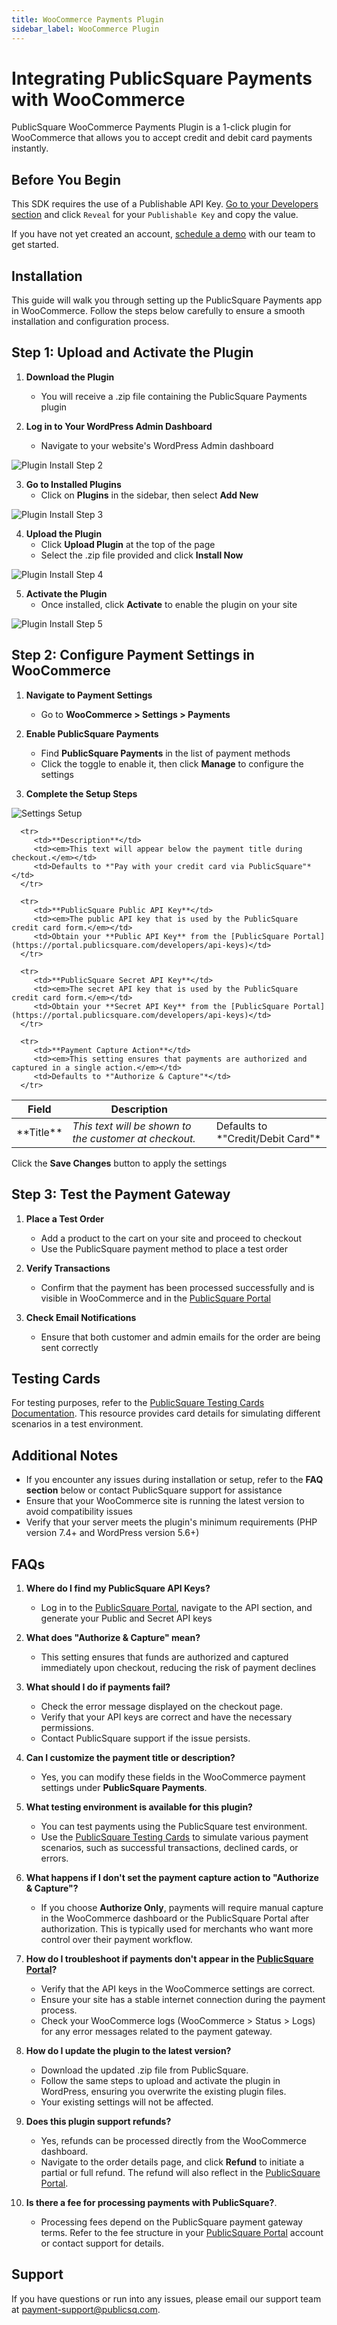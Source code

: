 ```yaml
---
title: WooCommerce Payments Plugin
sidebar_label: WooCommerce Plugin 
---
```




# Integrating PublicSquare Payments with WooCommerce

PublicSquare WooCommerce Payments Plugin is a 1-click plugin for WooCommerce that allows you to accept credit and debit card payments instantly.

## Before You Begin

This SDK requires the use of a Publishable API Key. [Go to your Developers section](https://portal.publicsquare.com/developers/api-keys) and click `Reveal` for your `Publishable Key` and copy the value.

If you have not yet created an account, [schedule a demo](https://payments.publicsquare.com/#demo) with our team to get started.

## Installation

This guide will walk you through setting up the PublicSquare Payments app in WooCommerce. Follow the steps below carefully to ensure a smooth installation and configuration process.

## Step 1: Upload and Activate the Plugin

1. **Download the Plugin**
   - You will receive a .zip file containing the PublicSquare Payments plugin

2. **Log in to Your WordPress Admin Dashboard**
   - Navigate to your website's WordPress Admin dashboard

<Image img={PluginInstallStep2Image} alt="Plugin Install Step 2" />

3. **Go to Installed Plugins**
   - Click on **Plugins** in the sidebar, then select **Add New**

<Image img={PluginInstallStep3Image} alt="Plugin Install Step 3" />

4. **Upload the Plugin**
   - Click **Upload Plugin** at the top of the page
   - Select the .zip file provided and click **Install Now**

<Image img={PluginInstallStep4Image} alt="Plugin Install Step 4" />

5. **Activate the Plugin**
   - Once installed, click **Activate** to enable the plugin on your site

<Image img={PluginInstallStep5Image} alt="Plugin Install Step 5" />

## Step 2: Configure Payment Settings in WooCommerce

1. **Navigate to Payment Settings**
   - Go to **WooCommerce > Settings > Payments**

2. **Enable PublicSquare Payments**
   - Find **PublicSquare Payments** in the list of payment methods
   - Click the toggle to enable it, then click **Manage** to configure the settings

3. **Complete the Setup Steps**

<Image img={SettingsSetupImage} alt="Settings Setup" />

<table>
   <thead>
      <tr>
         <th>Field</th>
         <th>Description</th>
         <th></th>
      </tr>
   </thead>
   <tbody>
      <tr>
         <td>**Title**</td>
         <td><em>This text will be shown to the customer at checkout.</em></td>
         <td>Defaults to *"Credit/Debit Card"*</td>
      </tr>

      <tr>
         <td>**Description**</td>
         <td><em>This text will appear below the payment title during checkout.</em></td>
         <td>Defaults to *"Pay with your credit card via PublicSquare"*</td>
      </tr>

      <tr>
         <td>**PublicSquare Public API Key**</td>
         <td><em>The public API key that is used by the PublicSquare credit card form.</em></td>
         <td>Obtain your **Public API Key** from the [PublicSquare Portal](https://portal.publicsquare.com/developers/api-keys)</td>
      </tr>

      <tr>
         <td>**PublicSquare Secret API Key**</td>
         <td><em>The secret API key that is used by the PublicSquare credit card form.</em></td>
         <td>Obtain your **Secret API Key** from the [PublicSquare Portal](https://portal.publicsquare.com/developers/api-keys)</td>
      </tr>

      <tr>
         <td>**Payment Capture Action**</td>
         <td><em>This setting ensures that payments are authorized and captured in a single action.</em></td>
         <td>Defaults to *"Authorize & Capture"*</td>
      </tr>
   </tbody>
</table>

Click the **Save Changes** button to apply the settings

## Step 3: Test the Payment Gateway

1. **Place a Test Order**
   - Add a product to the cart on your site and proceed to checkout
   - Use the PublicSquare payment method to place a test order

2. **Verify Transactions**
   - Confirm that the payment has been processed successfully and is visible in WooCommerce and in the [PublicSquare Portal](https://portal.publicsquare.com)

3. **Check Email Notifications**
   - Ensure that both customer and admin emails for the order are being sent correctly

## Testing Cards

For testing purposes, refer to the [PublicSquare Testing Cards Documentation](https://developers.publicsquare.com/api/testing#cards). This resource provides card details for simulating different scenarios in a test environment.

## Additional Notes

- If you encounter any issues during installation or setup, refer to the **FAQ section** below or contact PublicSquare support for assistance
- Ensure that your WooCommerce site is running the latest version to avoid compatibility issues
- Verify that your server meets the plugin's minimum requirements (PHP version 7.4+ and WordPress version 5.6+)

## FAQs

1. **Where do I find my PublicSquare API Keys?**
   - Log in to the [PublicSquare Portal](https://portal.publicsquare.com), navigate to the API section, and generate your Public and Secret API keys

2. **What does "Authorize & Capture" mean?**
   - This setting ensures that funds are authorized and captured immediately upon checkout, reducing the risk of payment declines

3. **What should I do if payments fail?**
   - Check the error message displayed on the checkout page.
   - Verify that your API keys are correct and have the necessary permissions.
   - Contact PublicSquare support if the issue persists.

4. **Can I customize the payment title or description?**
   - Yes, you can modify these fields in the WooCommerce payment settings under **PublicSquare Payments**.

5. **What testing environment is available for this plugin?**
   - You can test payments using the PublicSquare test environment.
   - Use the [PublicSquare Testing Cards](https://developers.publicsquare.com/api/testing#cards) to simulate various payment scenarios, such as successful transactions, declined cards, or errors.

6. **What happens if I don't set the payment capture action to "Authorize & Capture"?**
   - If you choose **Authorize Only**, payments will require manual capture in the WooCommerce dashboard or the PublicSquare Portal after authorization. This is typically used for merchants who want more control over their payment workflow.

7. **How do I troubleshoot if payments don't appear in the [PublicSquare Portal](https://portal.publicsquare.com)?**
   - Verify that the API keys in the WooCommerce settings are correct.
   - Ensure your site has a stable internet connection during the payment process.
   - Check your WooCommerce logs (WooCommerce > Status > Logs) for any error messages related to the payment gateway.

8. **How do I update the plugin to the latest version?**
   - Download the updated .zip file from PublicSquare.
   - Follow the same steps to upload and activate the plugin in WordPress, ensuring you overwrite the existing plugin files.
   - Your existing settings will not be affected.

9. **Does this plugin support refunds?**
   - Yes, refunds can be processed directly from the WooCommerce dashboard.
   - Navigate to the order details page, and click **Refund** to initiate a partial or full refund. The refund will also reflect in the [PublicSquare Portal](https://portal.publicsquare.com/developers).

10. **Is there a fee for processing payments with PublicSquare?**.
      - Processing fees depend on the PublicSquare payment gateway terms. Refer to the fee structure in your [PublicSquare Portal](https://portal.publicsquare.com) account or contact support for details.

## Support

If you have questions or run into any issues, please email our support team at [payment-support@publicsq.com](mailto:payment-support@publicsq.com?subject=WooCommerce%20Payments%20Plugin%20Support).
